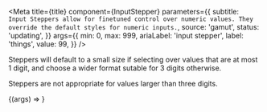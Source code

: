 

<Meta
  title={title}
  component={InputStepper}
  parameters={{
    subtitle: `
Input Steppers allow for finetuned control over numeric values. They
override the default styles for numeric inputs.`,
    source: 'gamut',
    status: 'updating',
  }}
  args={{
    min: 0,
    max: 999,
    ariaLabel: 'input stepper',
    label: 'things',
    value: 99,
  }}
/>

Steppers will default to a small size if selecting over values that are
at most 1 digit, and choose a wider format sutable for 3 digits
otherwise.

Steppers are not appropriate for values larger than three digits.

<Preview>
  <Story name="InputStepper">{(args) => <InputStepper {...args} />}</Story>
</Preview>

<PropsTable story="InputStepper" />
